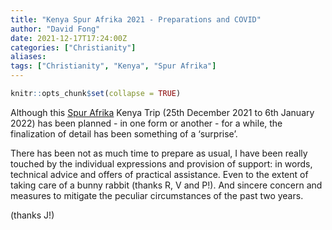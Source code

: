 ```yaml
---
title: "Kenya Spur Afrika 2021 - Preparations and COVID"
author: "David Fong"
date: 2021-12-17T17:24:00Z
categories: ["Christianity"]
aliases:
tags: ["Christianity", "Kenya", "Spur Afrika"]
---
```


```r
knitr::opts_chunk$set(collapse = TRUE)
```

Although this [Spur Afrika](https://spurafrika.org/) Kenya Trip (25th December 2021 to 6th January 2022) has been planned
- in one form or another - for a while, the finalization of detail has been
something of a 'surprise'.

There has been not as much time to prepare as usual, I have been really touched by
the individual expressions and provision of support: in words, technical advice and
offers of practical assistance. Even to the extent of taking care of a
bunny rabbit (thanks R, V and P!). And sincere concern and measures to mitigate
the peculiar circumstances of the past two years.

(thanks J!)